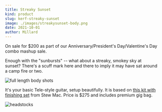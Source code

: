 ```yaml
---
title: Streaky Sunset
kind: product
slug: kerf-streaky-sunset
image: ./images/streakysunset-body.png
date: 2021-10-01
author: Millard
---
```


On sale for $200 as part of our Anniversary/President's Day/Valentine's Day combo mashup sale. 

Enough with the "sunbursts" -- what about a streaky, smokey sky at sunset? 
There's a scuff mark here and there to imply it may have sat around a camp fire or two.

![full length body shots](images/streakysunset-full.png)

It's your basic Tele-style guitar, setup beautifully. It is based on <a href="https://www.stewmac.com/kits-and-projects/instrument-kits/electric-guitar-kits/t-style-electric-guitar-kit" target="_blank"> this kit with finishing set</a> from Stew Mac. Price is $275 and includes premium gig bag.

![headstocks](images/streakysunset-montage.png)

